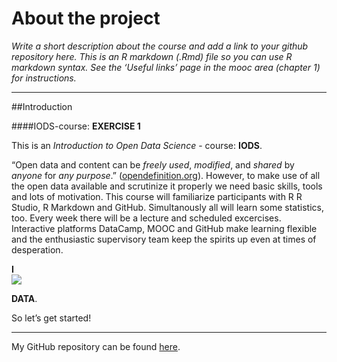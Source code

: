 
# About the project

*Write a short description about the course and add a link to your github repository here. This is an R markdown (.Rmd) file so you can use R markdown syntax. See the 'Useful links' page in the mooc area (chapter 1) for instructions.*

____


##Introduction


####IODS-course: **EXERCISE 1**

This is an *Introduction to Open Data Science* - course: **IODS**.

"Open data and content can be _freely used_, _modified_, and _shared_ by _anyone_ for _any purpose_." ([opendefinition.org](http://opendefinition.org)). However, to make use of all the open data available and scrutinize it properly we need basic skills, tools and lots of motivation. This course will familiarize participants with R R Studio, R Markdown and GitHub. Simultanously all will learn some statistics, too. Every week there will be a lecture and scheduled excercises. Interactive platforms DataCamp, MOOC and GitHub make learning flexible and the enthusiastic supervisory team keep the spirits up even at times of desperation.

**I**
<div style="width:50px;height=50px">![](https://content.mycutegraphics.com/graphics/hearts/funky-pink-heart.png)</div>
**DATA**. 

So let's get started!

____
My GitHub repository can be found [here](https://github.com/paap0/IODS-project).




